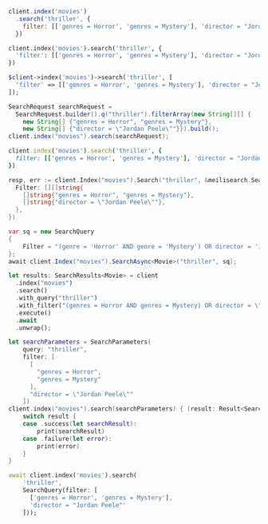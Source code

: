 <CodeGroup>

```javascript JS
client.index('movies')
  .search('thriller', {
    filter: [['genres = Horror', 'genres = Mystery'], 'director = "Jordan Peele"']
  })
```

```python Python
client.index('movies').search('thriller', {
  'filter': [['genres = Horror', 'genres = Mystery'], 'director = "Jordan Peele"']
})
```

```php PHP
$client->index('movies')->search('thriller', [
  'filter' => [['genres = Horror', 'genres = Mystery'], 'director = "Jordan Peele"']
]);
```

```java Java
SearchRequest searchRequest =
  SearchRequest.builder().q("thriller").filterArray(new String[][] {
    new String[] {"genres = Horror", "genres = Mystery"},
    new String[] {"director = \"Jordan Peele\""}}).build();
client.index("movies").search(searchRequest);
```

```ruby Ruby
client.index('movies').search('thriller', {
  filter: [['genres = Horror', 'genres = Mystery'], 'director = "Jordan Peele"']
})
```

```go Go
resp, err := client.Index("movies").Search("thriller", &meilisearch.SearchRequest{
  Filter: [][]string{
    []string{"genres = Horror", "genres = Mystery"},
    []string{"director = \"Jordan Peele\""},
  },
})
```

```csharp C#
var sq = new SearchQuery
{
    Filter = "(genre = 'Horror' AND genre = 'Mystery') OR director = 'Jordan Peele'"
};
await client.Index("movies").SearchAsync<Movie>("thriller", sq);
```

```rust Rust
let results: SearchResults<Movie> = client
  .index("movies")
  .search()
  .with_query("thriller")
  .with_filter("(genres = Horror AND genres = Mystery) OR director = \"Jordan Peele\"")
  .execute()
  .await
  .unwrap();
```

```swift Swift
let searchParameters = SearchParameters(
    query: "thriller",
    filter: [
      [
        "genres = Horror",
        "genres = Mystery"
      ],
      "director = \"Jordan Peele\""
    ])
client.index("movies").search(searchParameters) { (result: Result<Searchable<Movie>, Swift.Error>) in
    switch result {
    case .success(let searchResult):
        print(searchResult)
    case .failure(let error):
        print(error)
    }
}
```

```dart Dart
await client.index('movies').search(
    'thriller',
    SearchQuery(filter: [
      ['genres = Horror', 'genres = Mystery'],
      'director = "Jordan Peele"'
    ]));
```
</CodeGroup>